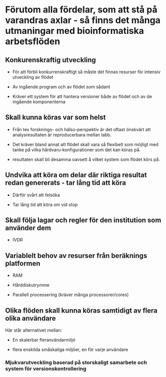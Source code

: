 # Förutom alla fördelar, som att stå på varandras axlar - så finns det många utmaningar med bioinformatiska arbetsflöden

## Konkurenskraftig utveckling

-   För att förbli konkurrenskraftigt så måste det finnas resurser för intensiv utveckling av flödet

-   Av ingående program och av flödet som sådant

-   Kräver ett system för att hantera versioner både av flödet och av de ingående komponenterna

## Skall kunna köras var som helst

-   Från tex forsknings- och hälso-perspektiv är det oftast önskvärt att analysresultaten är reproducerbara mellan labb.

-   Det kräver bland annat att flödet skall vara så flexibelt som möjligt med tanke på vilka hårdvaru-konfigurationer som det kan köras på.

-   resultaten skall bli desamma oavsett å vilket system som flödet körs på.

## Undvika att köra om delar där riktiga resultat redan genererats - tar lång tid att köra

-   Därför svårt att felsöka

-   Tar lång tid att köra om vid stop

## Skall följa lagar och regler för den institution som använder dem

-   IVDR

## Variablelt behov av resurser  från beräknings platformen

-   RAM

-   Hårddiskutrymme

-   Parallell processering (kräver många processorer/cores)

## Olika flöden skall kunna köras samtidigt av flera olika användare

Här står alternativet mellan:

-   En skalerbar fleranvändarmiljö

-   flera enskilda småskaliga miljöer, en för varje användare

### Mjukvarutveckling baserad på storskaligt samarbete och system för versionskontrollering
